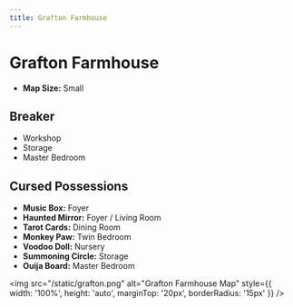 ```yaml
---
title: Grafton Farmhouse
---
```


# Grafton Farmhouse

- **Map Size:** Small

## Breaker

- Workshop
- Storage
- Master Bedroom

## Cursed Possessions

- **Music Box:** Foyer
- **Haunted Mirror:** Foyer / Living Room
- **Tarot Cards:** Dining Room
- **Monkey Paw:** Twin Bedroom
- **Voodoo Doll:** Nursery
- **Summoning Circle:** Storage
- **Ouija Board:** Master Bedroom

<img src="/static/grafton.png" alt="Grafton Farmhouse Map" style={{ width: '100%', height: 'auto', marginTop: '20px', borderRadius: '15px' }} />